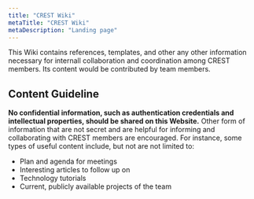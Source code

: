 ```yaml
---
title: "CREST Wiki"
metaTitle: "CREST Wiki"
metaDescription: "Landing page"
---
```


This Wiki contains references, templates, and other any other information necessary for internall collaboration and coordination among CREST members. Its content would be contributed by team members. 

## Content Guideline

**No confidential information, such as authentication credentials and intellectual properties, should be shared on this Website.** Other form of information that are not secret and are helpful for informing and collaborating with CREST members are encouraged. For instance, some types of useful content include, but not are not limited to:

- Plan and agenda for meetings
- Interesting articles to follow up on
- Technology tutorials
- Current, publicly available projects of the team